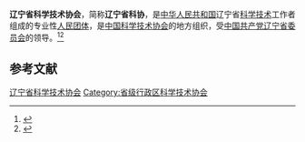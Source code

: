 {{Infobox PRCG
|机构名称 = 辽宁省科学技术协会
|color    = #014099
|标志1    =
|届数     = 
|任期始   = 
|任期终   =
|职位1    = 主席
|人员1    =[[郭东明|郭东明]]
|职位2    = 副主席
|人员2    =
|人数2    =
|职位3    =
|人员3    =
|组织法规 = 中国科学技术协会章程
|上级机构 = [[中国科学技术协会|中国科学技术协会]]
|机构类型 = [[人民团体|人民团体]]
|行政级别 = 正厅级
|中共上级 = [[中国共产党辽宁省委员会|中国共产党辽宁省委员会]]
|中共本级 = 中国共产党辽宁省科学技术协会党组
|场所1    = 
|地址1    = 
|时期1    =
|机构1    =
|官网1    =
}}
'''辽宁省科学技术协会'''，简称'''辽宁省科协'''，是[[中华人民共和国|中华人民共和国]]辽宁省[[科学技术|科学技术]]工作者组成的专业性[[人民团体|人民团体]]，是[[中国科学技术协会|中国科学技术协会]]的地方组织，受[[中国共产党辽宁省委员会|中国共产党辽宁省委员会]]的领导。<ref>{{Cite book|title=中华人民共和国资料手册|author=蒋建华等主编|publisher=社会科学文献出版社|year=1999|isbn=|location=北京|pages=}}</ref><ref>{{Cite web|title=中国科学技术协会章程|url=http://www.cast.org.cn/col/col13/index.html|accessdate=2020-08-24|work=中国科学技术协会|archiveurl=https://web.archive.org/web/20181230171938/http://www.cast.org.cn/col/col13/index.html|archivedate=2018-12-30|dead-url=yes}}</ref>

== 参考文献 ==
{{reflist}}

{{中华人民共和国各省级行政区|科学技术协会}}

{{Authority control}}
[[Category:辽宁省科学技术协会|]]
[[Category:省级行政区科学技术协会|Category:省级行政区科学技术协会]]